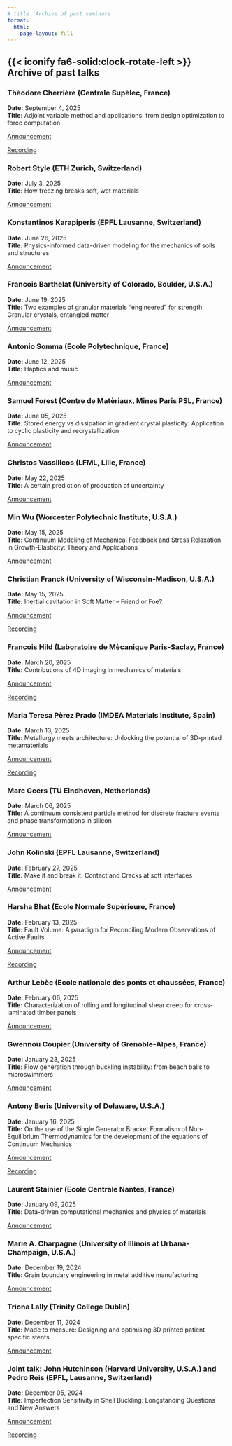 ```yaml
---
# title: Archive of past seminars
format:
  html:
    page-layout: full
---
```


## {{< iconify fa6-solid:clock-rotate-left >}} &nbsp; Archive of past talks

::::: {.talk-card}
### Thèodore Cherrière (Centrale Supèlec, France)

**Date:** September 4, 2025 <br>
**Title:** Adjoint variable method and applications: from design optimization to force computation

::: {.button}

[<iconify-icon icon="fa-solid:chalkboard" aria-label="announcement"></iconify-icon> Announcement](Resources/lms-seminar-docs/docs/AbstractsProfileAnnouncements/25-0904-TheodoreCherriere/cherriere.pdf){.button target="_blank"}

[<iconify-icon icon="fa-solid:chalkboard" aria-label="recording"></iconify-icon> Recording](https://sdrive.cnrs.fr/s/pEPm3rjLwFrZe97){.button target="_blank"}

:::

::::

::::: {.talk-card}
### Robert Style (ETH Zurich, Switzerland)

**Date:** July 3, 2025 <br>
**Title:** How freezing breaks soft, wet materials

::: {.button}

[<iconify-icon icon="fa-solid:chalkboard" aria-label="announcement"></iconify-icon> Announcement](Resources/lms-seminar-docs/docs/AbstractsProfileAnnouncements/25_0703_RobStyle/style.pdf){.button target="_blank"}

:::


:::::

::::: {.talk-card}
### Konstantinos Karapiperis (EPFL Lausanne, Switzerland)

**Date:** June 26, 2025 <br>
**Title:** Physics-informed data-driven modeling for the mechanics of soils and structures

::: {.button}

[<iconify-icon icon="fa-solid:chalkboard" aria-label="announcement"></iconify-icon> Announcement](Resources/lms-seminar-docs/docs/AbstractsProfileAnnouncements/25_0626_Kostas/kostas.pdf){.button target="_blank"}

:::

:::::

::::: {.talk-card}
### Francois Barthelat (University of Colorado, Boulder, U.S.A.)

**Date:** June 19, 2025 <br>
**Title:** Two examples of granular materials “engineered” for strength: Granular crystals, entangled matter

::: {.button}

[<iconify-icon icon="fa-solid:chalkboard" aria-label="announcement"></iconify-icon> Announcement](Resources/lms-seminar-docs/docs/AbstractsProfileAnnouncements/25_0619_FrancoisBarthelat/barthelat.pdf){.button target="_blank"}

:::

:::::

::::: {.talk-card}
### Antonio Somma (Ecole Polytechnique, France)

**Date:** June 12, 2025 <br>
**Title:** Haptics and music

::: {.button}

[<iconify-icon icon="fa-solid:chalkboard" aria-label="announcement"></iconify-icon> Announcement](){.button target="_blank"}

:::

:::::

::::: {.talk-card}
### Samuel Forest (Centre de Matèriaux, Mines Paris PSL, France)

**Date:** June 05, 2025 <br>
**Title:** Stored energy vs dissipation in gradient crystal plasticity: Application to cyclic plasticity and recrystallization

::: {.button}

[<iconify-icon icon="fa-solid:chalkboard" aria-label="announcement"></iconify-icon> Announcement](Resources/lms-seminar-docs/docs/AbstractsProfileAnnouncements/25_0605_SamuelForest/forest.pdf){.button target="_blank"}

:::

:::::

::::: {.talk-card}
### Christos Vassilicos (LFML, Lille, France)

**Date:** May 22, 2025 <br>
**Title:** A certain prediction of production of uncertainty

::: {.button}

[<iconify-icon icon="fa-solid:chalkboard" aria-label="announcement"></iconify-icon> Announcement](Resources/lms-seminar-docs/docs/AbstractsProfileAnnouncements/25_0522_ChristosVassilicos/vassilicos.pdf){.button target="_blank"}

:::

:::::

::::: {.talk-card}
### Min Wu (Worcester Polytechnic Institute, U.S.A.)

**Date:** May 15, 2025 <br>
**Title:** Continuum Modeling of Mechanical Feedback and Stress Relaxation in Growth-Elasticity: Theory and Applications

::: {.button}

[<iconify-icon icon="fa-solid:chalkboard" aria-label="announcement"></iconify-icon> Announcement](Resources/lms-seminar-docs/docs/AbstractsProfileAnnouncements/25_0515_MinWu/wu.pdf){.button target="_blank"}

:::

:::::

::::: {.talk-card}
### Christian Franck (University of Wisconsin-Madison, U.S.A.)

**Date:** May 15, 2025 <br>
**Title:** Inertial cavitation in Soft Matter – Friend or Foe?

::: {.button}

[<iconify-icon icon="fa-solid:chalkboard" aria-label="announcement"></iconify-icon> Announcement](Resources/lms-seminar-docs/docs/AbstractsProfileAnnouncements/25_0408_ChristianFranck/franck.pdf){.button target="_blank"}

[<iconify-icon icon="fa-solid:chalkboard" aria-label="recording"></iconify-icon> Recording](https://sdrive.cnrs.fr/s/3Sr4SYF7KWCW5xE){.button target="_blank"}

:::

:::::

::::: {.talk-card}

### Francois Hild (Laboratoire de Mècanique Paris-Saclay, France)

**Date:** March 20, 2025 <br>
**Title:** Contributions of 4D imaging in mechanics of materials

::: {.button}

[<iconify-icon icon="fa-solid:chalkboard" aria-label="announcement"></iconify-icon> Announcement](Resources/lms-seminar-docs/docs/AbstractsProfileAnnouncements/25_0320_FrancoisHild/hild.pdf){.button target="_blank"}

[<iconify-icon icon="fa-solid:chalkboard" aria-label="recording"></iconify-icon> Recording](https://sdrive.cnrs.fr/s/fWfTiXfT2sid4WW){.button target="_blank"}

:::

:::::

::::: {.talk-card}

### Maria Teresa Pèrez Prado (IMDEA Materials Institute, Spain)

**Date:** March 13, 2025 <br>
**Title:** Metallurgy meets architecture: Unlocking the potential of 3D-printed metamaterials

::: {.button}

[<iconify-icon icon="fa-solid:chalkboard" aria-label="announcement"></iconify-icon> Announcement](Resources/lms-seminar-docs/docs/AbstractsProfileAnnouncements/25_0313_MariaTeresa/teresa.pdf){.button target="_blank"}

[<iconify-icon icon="fa-solid:chalkboard" aria-label="recording"></iconify-icon> Recording](https://sdrive.cnrs.fr/s/6P8LBtENDWjcKyA){.button target="_blank"}

:::

:::::

::::: {.talk-card}

### Marc Geers (TU Eindhoven, Netherlands)

**Date:** March 06, 2025 <br>
**Title:** A continuum consistent particle method for discrete fracture events and phase transformations in silicon

::: {.button}

[<iconify-icon icon="fa-solid:chalkboard" aria-label="announcement"></iconify-icon> Announcement](Resources/lms-seminar-docs/docs/AbstractsProfileAnnouncements/25_0306_MarcGeers/geers.pdf){.button target="_blank"}

:::

:::::

::::: {.talk-card}

### John Kolinski (EPFL Lausanne, Switzerland)

**Date:** February 27, 2025 <br>
**Title:** Make it and break it: Contact and Cracks at soft interfaces

::: {.button}

[<iconify-icon icon="fa-solid:chalkboard" aria-label="announcement"></iconify-icon> Announcement](Resources/lms-seminar-docs/docs/AbstractsProfileAnnouncements/25_0227_JohnKolinski/kolinski.pdf){.button target="_blank"}

:::

:::::

::::: {.talk-card}

### Harsha Bhat (Ecole Normale Supèrieure, France)

**Date:** February 13, 2025 <br>
**Title:** Fault Volume:  A paradigm for  Reconciling Modern Observations of Active Faults

::: {.button}

[<iconify-icon icon="fa-solid:chalkboard" aria-label="announcement"></iconify-icon> Announcement](){.button target="_blank"}

[<iconify-icon icon="fa-solid:chalkboard" aria-label="recording"></iconify-icon> Recording](https://sdrive.cnrs.fr/s/KSLepEsCJyeRxof){.button target="_blank"}

:::

:::::

::::: {.talk-card}

### Arthur Lebèe (Ecole nationale des ponts et chaussées, France)

**Date:** February 06, 2025 <br>
**Title:** Characterization of rolling and longitudinal shear creep for cross-laminated timber panels

::: {.button}

[<iconify-icon icon="fa-solid:chalkboard" aria-label="announcement"></iconify-icon> Announcement](Resources/lms-seminar-docs/docs/AbstractsProfileAnnouncements/25_0206_ArthurLebee/lebee.pdf){.button target="_blank"}

:::

:::::

::::: {.talk-card}

### Gwennou Coupier (University of Grenoble-Alpes, France)

**Date:** January 23, 2025 <br>
**Title:** Flow generation through buckling instability: from beach balls to microswimmers

::: {.button}

[<iconify-icon icon="fa-solid:chalkboard" aria-label="announcement"></iconify-icon> Announcement](Resources/lms-seminar-docs/docs/AbstractsProfileAnnouncements/25_0123_GwennouCoupier/coupier.pdf){.button target="_blank"}

:::

:::::

::::: {.talk-card}

### Antony Beris (University of Delaware, U.S.A.)

**Date:** January 16, 2025 <br>
**Title:** On the use of the Single Generator Bracket Formalism of Non-Equilibrium Thermodynamics for the development of the equations of Continuum Mechanics

::: {.button}

[<iconify-icon icon="fa-solid:chalkboard" aria-label="announcement"></iconify-icon> Announcement](Resources/lms-seminar-docs/docs/AbstractsProfileAnnouncements/25_0113_AntonyBeris/beris.pdf){.button target="_blank"}

[<iconify-icon icon="fa-solid:chalkboard" aria-label="recording"></iconify-icon> Recording](https://sdrive.cnrs.fr/s/XkS27xSAR86TKf7){.button target="_blank"}

:::

:::::

::::: {.talk-card}

### Laurent Stainier (Ecole Centrale Nantes, France)

**Date:** January 09, 2025 <br>
**Title:** Data-driven computational mechanics and physics of materials

::: {.button}

[<iconify-icon icon="fa-solid:chalkboard" aria-label="announcement"></iconify-icon> Announcement](Resources/lms-seminar-docs/docs/AbstractsProfileAnnouncements/25_0109_LaurentStainier/stainier.pdf){.button target="_blank"}


:::

:::::

::::: {.talk-card}

### Marie A. Charpagne (University of Illinois at Urbana-Champaign, U.S.A.)

**Date:** December 19, 2024 <br>
**Title:** Grain boundary engineering in metal additive manufacturing

::: {.button}

[<iconify-icon icon="fa-solid:chalkboard" aria-label="announcement"></iconify-icon> Announcement](Resources/lms-seminar-docs/docs/AbstractsProfileAnnouncements/24_1912_MarieACharpagne/charpagne.pdf){.button target="_blank"}

:::

:::::

::::: {.talk-card}

### Triona Lally (Trinity College Dublin)

**Date:** December 11, 2024 <br>
**Title:** Made to measure: Designing and optimising 3D printed patient specific stents

::: {.button}

[<iconify-icon icon="fa-solid:chalkboard" aria-label="announcement"></iconify-icon> Announcement](Resources/lms-seminar-docs/docs/AbstractsProfileAnnouncements/24_1211_MECA_TrionaLally/lally.pdf){.button target="_blank"}

:::

:::::

::::: {.talk-card}

### Joint talk: John Hutchinson (Harvard University, U.S.A.) and Pedro Reis (EPFL, Lausanne, Switzerland)

**Date:** December 05, 2024 <br>
**Title:** Imperfection Sensitivity in Shell Buckling: Longstanding Questions and New Answers

::: {.button}

[<iconify-icon icon="fa-solid:chalkboard" aria-label="announcement"></iconify-icon> Announcement](Resources/lms-seminar-docs/docs/AbstractsProfileAnnouncements/24_1205_PedroReis/24_1205_PedroResiJohnHutchinson.pdf){.button target="_blank"}

[<iconify-icon icon="fa-solid:chalkboard" aria-label="recording"></iconify-icon> Recording](https://sdrive.cnrs.fr/s/cKtDLKt4idGCRzY){.button target="_blank"}

:::

:::::